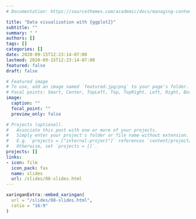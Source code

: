 ```yaml
---
# Documentation: https://sourcethemes.com/academic/docs/managing-content/

title: "Data visualization with {ggplot2}"
subtitle: ""
summary: " "
authors: []
tags: []
categories: []
date: 2020-09-15T12:23:14-07:00
lastmod: 2020-09-15T12:23:14-07:00
featured: false
draft: false

# Featured image
# To use, add an image named `featured.jpg/png` to your page's folder.
# Focal points: Smart, Center, TopLeft, Top, TopRight, Left, Right, BottomLeft, Bottom, BottomRight.
image:
  caption: ""
  focal_point: ""
  preview_only: false

# Projects (optional).
#   Associate this post with one or more of your projects.
#   Simply enter your project's folder or file name without extension.
#   E.g. `projects = ["internal-project"]` references `content/project/deep-learning/index.md`.
#   Otherwise, set `projects = []`.
projects: []
links:
- icon: film
  icon_pack: fas
  name: slides
  url: /slides/08-slides.html
---
```


```r
xaringanExtra::embed_xaringan(
  url = "/slides/08-slides.html",
  ratio = "16:9"
)
```

